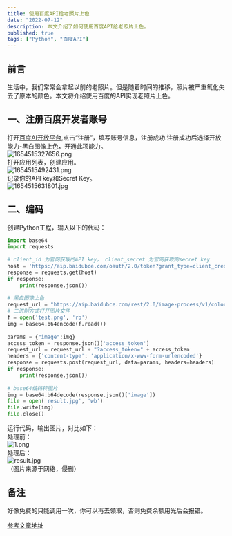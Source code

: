 ```yaml
---
title: 使用百度API给老照片上色
date: "2022-07-12"
description: 本文介绍了如何使用百度API给老照片上色。
published: true
tags: ["Python", "百度API"]
---
```


## 前言

生活中，我们常常会拿起以前的老照片。但是随着时间的推移，照片被严重氧化失去了原本的颜色。本文将介绍使用百度的API实现老照片上色。  

## 一、注册百度开发者账号

打开[百度AI开放平台](https://ai.baidu.com/),点击“注册”，填写账号信息，注册成功.注册成功后选择开放能力-黑白图像上色，开通此项能力。  
![1654515327656.png](https://jetzihan-img.oss-cn-beijing.aliyuncs.com/blog/img/006SHRs9gy1h2yr746eq4j31hb0o1aha.jpg)  
打开应用列表，创建应用。  
![1654515492431.png](https://jetzihan-img.oss-cn-beijing.aliyuncs.com/blog/img/006SHRs9gy1h2yra249kaj31gl0m3tm8.jpg)  
记录你的API key和Secret Key。  
![1654515631801.jpg](https://jetzihan-img.oss-cn-beijing.aliyuncs.com/blog/img/006SHRs9gy1h2yrce9tmrj319p0c6417.jpg)  

## 二、编码

创建Python工程，输入以下的代码：  

```python
import base64
import requests
 
# client_id 为官网获取的API key， client_secret 为官网获取的secret key
host = 'https://aip.baidubce.com/oauth/2.0/token?grant_type=client_credentials&client_id=你的AK&client_secret=你的SK'
response = requests.get(host)
if response:
    print(response.json())
 
# 黑白图像上色
request_url = "https://aip.baidubce.com/rest/2.0/image-process/v1/colourize"
# 二进制方式打开图片文件
f = open('test.png', 'rb')
img = base64.b64encode(f.read())
 
params = {"image":img}
access_token = response.json()['access_token']
request_url = request_url + "?access_token=" + access_token
headers = {'content-type': 'application/x-www-form-urlencoded'}
response = requests.post(request_url, data=params, headers=headers)
if response:
    print(response.json())
 
# base64编码转图片
img = base64.b64decode(response.json()['image'])
file = open('result.jpg', 'wb')
file.write(img)
file.close()
```

运行代码，输出图片，对比如下：  
处理前：  
![1.png](https://jetzihan-img.oss-cn-beijing.aliyuncs.com/blog/img/006SHRs9gy1h2yrnr00y2j30kn0duwjv.jpg)  
处理后：  
![result.jpg](https://jetzihan-img.oss-cn-beijing.aliyuncs.com/blog/img/006SHRs9gy1h2yrodz230j30kn0dugne.jpg)  
（图片来源于网络，侵删）  

## 备注

好像免费的只能调用一次，你可以再去领取，否则免费余额用光后会报错。

[参考文章地址](https://www.jb51.net/article/225408.htm)
